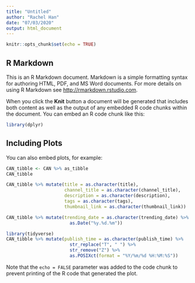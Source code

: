 ```yaml
---
title: "Untitled"
author: "Rachel Han"
date: "07/03/2020"
output: html_document
---
```


```r
knitr::opts_chunk$set(echo = TRUE)
```

## R Markdown

This is an R Markdown document. Markdown is a simple formatting syntax for authoring HTML, PDF, and MS Word documents. For more details on using R Markdown see <http://rmarkdown.rstudio.com>.

When you click the **Knit** button a document will be generated that includes both content as well as the output of any embedded R code chunks within the document. You can embed an R code chunk like this:
```r
library(dplyr)
```


## Including Plots

You can also embed plots, for example:

```r
CAN_tibble <- CAN %>% as_tibble
CAN_tibble
```

```r
CAN_tibble %>% mutate(title = as.character(title),
                      channel_title = as.character(channel_title),
                      description = as.character(description),
                      tags = as.character(tags),
                      thumbnail_link = as.character(thumbnail_link))
```


```r
CAN_tibble %>% mutate(trending_date = as.character(trending_date) %>% 
                        as.Date("%y.%d.%m"))
```

```r
library(tidyverse)
CAN_tibble %>% mutate(publish_time = as.character(publish_time) %>%
                        str_replace("T", " ") %>%
                        str_remove("Z") %>% 
                        as.POSIXct(format = "%Y/%m/%d %H:%M:%S"))
```

Note that the `echo = FALSE` parameter was added to the code chunk to prevent printing of the R code that generated the plot.
